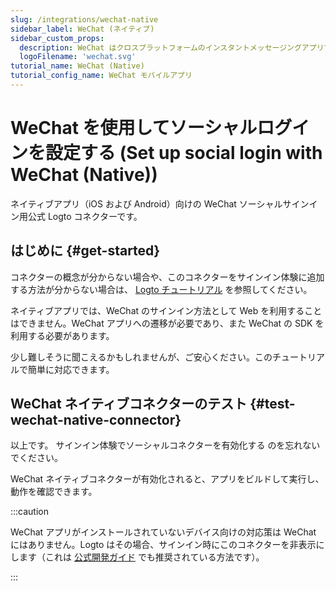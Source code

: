 ```yaml
---
slug: /integrations/wechat-native
sidebar_label: WeChat (ネイティブ)
sidebar_custom_props:
  description: WeChat はクロスプラットフォームのインスタントメッセージングアプリです。
  logoFilename: 'wechat.svg'
tutorial_name: WeChat (Native)
tutorial_config_name: WeChat モバイルアプリ
---
```




# WeChat を使用してソーシャルログインを設定する (Set up social login with WeChat (Native))

ネイティブアプリ（iOS および Android）向けの WeChat ソーシャルサインイン用公式 Logto コネクターです。

<GuideTip />

## はじめに \{#get-started}

コネクターの概念が分からない場合や、このコネクターをサインイン体験に追加する方法が分からない場合は、 [Logto チュートリアル](/connectors/social-connectors) を参照してください。

ネイティブアプリでは、WeChat のサインイン方法として Web を利用することはできません。WeChat アプリへの遷移が必要であり、また WeChat の SDK を利用する必要があります。

少し難しそうに聞こえるかもしれませんが、ご安心ください。このチュートリアルで簡単に対応できます。

<Integration />

## WeChat ネイティブコネクターのテスト \{#test-wechat-native-connector}

以上です。 <MainSiteUrl href="/connectors/social-connectors#enable-social-sign-in">サインイン体験でソーシャルコネクターを有効化する</MainSiteUrl> のを忘れないでください。

WeChat ネイティブコネクターが有効化されると、アプリをビルドして実行し、動作を確認できます。

:::caution

WeChat アプリがインストールされていないデバイス向けの対応策は WeChat にはありません。Logto はその場合、サインイン時にこのコネクターを非表示にします（これは [公式開発ガイド](https://developers.weixin.qq.com/doc/oplatform/en/Mobile_App/WeChat_Login/Development_Guide.html) でも推奨されている方法です）。

:::
